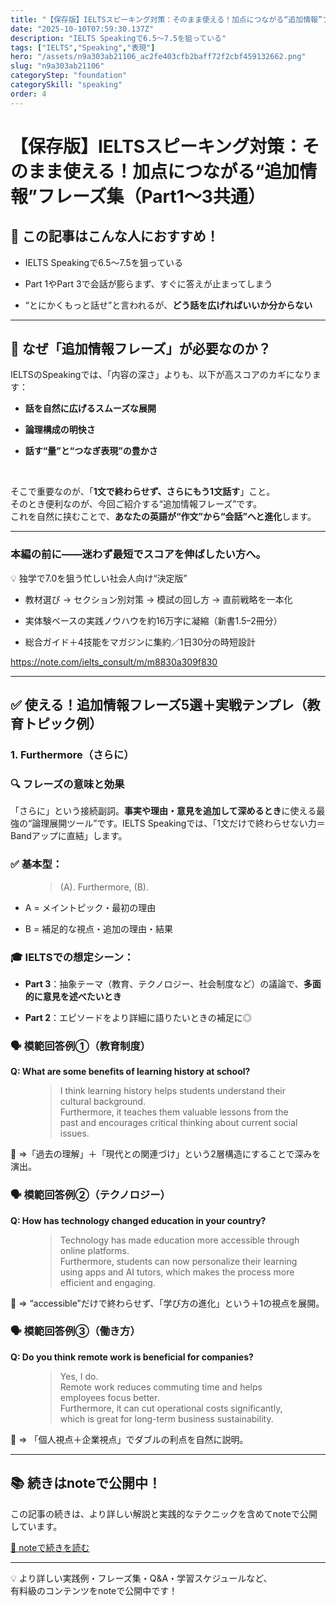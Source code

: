```yaml
---
title: "【保存版】IELTSスピーキング対策：そのまま使える！加点につながる“追加情報”フレーズ集（Part1〜3共通）"
date: "2025-10-10T07:59:30.137Z"
description: "IELTS Speakingで6.5〜7.5を狙っている"
tags: ["IELTS","Speaking","表現"]
hero: "/assets/n9a303ab21106_ac2fe403cfb2baff72f2cbf459132662.png"
slug: "n9a303ab21106"
categoryStep: "foundation"
categorySkill: "speaking"
order: 4
---
```




<h1>【保存版】IELTSスピーキング対策：そのまま使える！加点につながる“追加情報”フレーズ集（Part1〜3共通）</h1>
<figure name="83185f50-952f-444d-a123-add74ef0eb2b"><OptimizedImage
  src="/assets/n9a303ab21106_ac2fe403cfb2baff72f2cbf459132662.png"
/><figcaption></figcaption></figure><figure name="0ac88eff-641a-439e-8486-f7615287498d" id="0ac88eff-641a-439e-8486-f7615287498d"><OptimizedImage
  src="/assets/n9a303ab21106_1753161575-5KSmvYrzDAg1eb4TtyJFpIdE.png"
  width={620}
  height={348}
/><figcaption></figcaption></figure><h2 name="f821eb5d-1d02-446f-bcf4-f9117b796159" id="f821eb5d-1d02-446f-bcf4-f9117b796159">🎯 この記事はこんな人におすすめ！</h2><ul name="10c078b4-8a2e-4ace-b996-6c3667970bf4" id="10c078b4-8a2e-4ace-b996-6c3667970bf4"><li><p name="06510d4b-9eb8-4a29-ba07-f7981bd5102d" id="06510d4b-9eb8-4a29-ba07-f7981bd5102d">IELTS Speakingで6.5〜7.5を狙っている</p></li><li><p name="0c0e52db-492d-4c68-b2f3-a3c2f0ae4988" id="0c0e52db-492d-4c68-b2f3-a3c2f0ae4988">Part 1やPart 3で会話が膨らまず、すぐに答えが止まってしまう</p></li><li><p name="065ebdde-f20c-4677-8929-82ecfd65f440" id="065ebdde-f20c-4677-8929-82ecfd65f440">“とにかくもっと話せ”と言われるが、<strong>どう話を広げればいいか分からない</strong></p></li></ul><hr /><h2 name="440935b1-6b19-4cf5-add4-21024415defc" id="440935b1-6b19-4cf5-add4-21024415defc">📌 なぜ「追加情報フレーズ」が必要なのか？</h2><figure name="1ace4926-fd62-4381-b50f-558cb179dbb4" id="1ace4926-fd62-4381-b50f-558cb179dbb4"><OptimizedImage
  src="/assets/n9a303ab21106_1753161593-TD13NrChyQ7bog5wf2KSOU6v.png"
  width={620}
  height={346}
/><figcaption></figcaption></figure><p name="8f9e9d0c-7084-4533-8972-a2b18d79d893" id="8f9e9d0c-7084-4533-8972-a2b18d79d893">IELTSのSpeakingでは、「内容の深さ」よりも、以下が高スコアのカギになります：</p><figure name="a78c0b12-dd99-435a-9852-aa4abd76bed3" id="a78c0b12-dd99-435a-9852-aa4abd76bed3"><OptimizedImage
  src="/assets/n9a303ab21106_1753161623-dGeOQNmgXUSnqizFM8ELCkw9.png"
  width={620}
  height={349}
/><figcaption></figcaption></figure><ul name="349c1936-1b32-422d-a20c-f094b097aaf6" id="349c1936-1b32-422d-a20c-f094b097aaf6"><li><p name="524beafd-dccf-4220-a95f-550db4b5eb8c" id="524beafd-dccf-4220-a95f-550db4b5eb8c"><strong>話を自然に広げるスムーズな展開</strong></p></li><li><p name="614c28ad-ae83-4585-bae3-73f83e92c2e9" id="614c28ad-ae83-4585-bae3-73f83e92c2e9"><strong>論理構成の明快さ</strong></p></li><li><p name="38ebdf3b-11d5-4db2-ade8-97036ccae4ba" id="38ebdf3b-11d5-4db2-ade8-97036ccae4ba"><strong>話す“量”と“つなぎ表現”の豊かさ</strong></p></li></ul><p name="e646aebe-9453-4006-bcd7-d683efd39dd6" id="e646aebe-9453-4006-bcd7-d683efd39dd6"><br /></p><p name="aa6bc436-81aa-42c8-800c-2816172dfc74" id="aa6bc436-81aa-42c8-800c-2816172dfc74">そこで重要なのが、「<strong>1文で終わらせず、さらにもう1文話す</strong>」こと。<br />そのとき便利なのが、今回ご紹介する“追加情報フレーズ”です。<br />これを自然に挟むことで、<strong>あなたの英語が“作文”から“会話”へと進化</strong>します。</p><hr /><h3 name="8ae109c7-54c8-4e57-ac78-f2d52ac93b37" id="8ae109c7-54c8-4e57-ac78-f2d52ac93b37">本編の前に——迷わず最短でスコアを伸ばしたい方へ。</h3><p name="a7b1d2d4-95a2-4feb-9b88-36328a857e24" id="a7b1d2d4-95a2-4feb-9b88-36328a857e24">💡 独学で7.0を狙う忙しい社会人向け“決定版”</p><ul name="29d0d64c-91fd-46bb-b62c-27fac31991d5" id="29d0d64c-91fd-46bb-b62c-27fac31991d5"><li><p name="e495319e-7a60-4680-a6c2-18998ac005a9" id="e495319e-7a60-4680-a6c2-18998ac005a9">教材選び → セクション別対策 → 模試の回し方 → 直前戦略を一本化</p></li><li><p name="0d2cbf7a-4ce3-466a-89b3-bbc2b79fe6ae" id="0d2cbf7a-4ce3-466a-89b3-bbc2b79fe6ae">実体験ベースの実践ノウハウを約16万字に凝縮（新書1.5–2冊分）</p></li><li><p name="be793e33-fd54-4537-877b-9cdd8d7cfe49" id="be793e33-fd54-4537-877b-9cdd8d7cfe49">総合ガイド＋4技能をマガジンに集約／1日30分の時短設計</p></li></ul><p name="4143fde3-df90-46a1-9afd-b8d8bce934de"><a href="https://note.com/ielts_consult/m/m8830a309f830">https://note.com/ielts_consult/m/m8830a309f830</a></p><hr /><h2 name="2deffc40-e807-4209-b4c0-301e4914fdda" id="2deffc40-e807-4209-b4c0-301e4914fdda">✅ 使える！追加情報フレーズ5選＋実戦テンプレ（教育トピック例）</h2><h3 name="4fe27985-d11e-4ffe-858e-7c2b98dec739" id="4fe27985-d11e-4ffe-858e-7c2b98dec739">1. Furthermore（さらに）</h3><figure name="7e4bf96e-ecee-40c0-97c0-b0b26c9cbfd4" id="7e4bf96e-ecee-40c0-97c0-b0b26c9cbfd4"><OptimizedImage
  src="/assets/n9a303ab21106_1753161645-FJPNx0h5L7kTQoUabBRndW4M.png"
  width={620}
  height={350}
/><figcaption></figcaption></figure><h3 name="ee8e2657-9f1d-4b67-a1c3-916df4b0bf92" id="ee8e2657-9f1d-4b67-a1c3-916df4b0bf92">🔍 フレーズの意味と効果</h3><p name="ac639473-4f13-4747-8356-5ae831c4388e" id="ac639473-4f13-4747-8356-5ae831c4388e">「さらに」という接続副詞。<strong>事実や理由・意見を追加して深めるとき</strong>に使える最強の“論理展開ツール”です。IELTS Speakingでは、「1文だけで終わらせない力＝Bandアップに直結」します。</p><h3 name="b787c2eb-577e-49ae-b5d2-1993e02be5b7" id="b787c2eb-577e-49ae-b5d2-1993e02be5b7">✅ 基本型：</h3><figure name="6a4d40d9-1cac-4664-afa9-bd64fce59348" id="6a4d40d9-1cac-4664-afa9-bd64fce59348"><blockquote><p name="1d71f930-e5a7-4fbf-a28b-96aa66547f9a" id="1d71f930-e5a7-4fbf-a28b-96aa66547f9a">(A). Furthermore, (B).</p></blockquote><figcaption></figcaption></figure><ul name="d27af42d-0d81-4423-a01a-72182a1af7bf" id="d27af42d-0d81-4423-a01a-72182a1af7bf"><li><p name="c4670973-113c-417f-850f-1b08513836cd" id="c4670973-113c-417f-850f-1b08513836cd">A = メイントピック・最初の理由</p></li><li><p name="b3e6eea6-d908-492b-a28b-5cd11836d5df" id="b3e6eea6-d908-492b-a28b-5cd11836d5df">B = 補足的な視点・追加の理由・結果</p></li></ul><h3 name="755e8ee3-f2b4-4300-9599-6373f5552fb0" id="755e8ee3-f2b4-4300-9599-6373f5552fb0">🎓 IELTSでの想定シーン：</h3><figure name="d3485ec7-059c-4e17-896a-aeff07dcd568" id="d3485ec7-059c-4e17-896a-aeff07dcd568"><OptimizedImage
  src="/assets/n9a303ab21106_1753161712-BDYIPfcCJln4FQ2gs8qi6T0e.png"
  width={620}
  height={351}
/><figcaption></figcaption></figure><ul name="1ede337a-7d57-497f-8173-98f1eb080806" id="1ede337a-7d57-497f-8173-98f1eb080806"><li><p name="493df612-39b8-4d1f-ad5a-bac35a855036" id="493df612-39b8-4d1f-ad5a-bac35a855036"><strong>Part 3</strong>：抽象テーマ（教育、テクノロジー、社会制度など）の議論で、<strong>多面的に意見を述べたいとき</strong></p></li><li><p name="320143e0-5cfe-47ca-b0fa-df1e88aa8ef8" id="320143e0-5cfe-47ca-b0fa-df1e88aa8ef8"><strong>Part 2</strong>：エピソードをより詳細に語りたいときの補足に◎</p></li></ul><h3 name="b170aed8-8d9b-46ca-845d-b6b357df92f6" id="b170aed8-8d9b-46ca-845d-b6b357df92f6">🗣️ 模範回答例①（教育制度）</h3><p name="95d09072-7e67-4a1b-8b7a-d83e96d94410" id="95d09072-7e67-4a1b-8b7a-d83e96d94410"><strong>Q: What are some benefits of learning history at school?</strong></p><figure name="553daf4b-df2e-45f8-909d-a21a3f0e92e8" id="553daf4b-df2e-45f8-909d-a21a3f0e92e8"><blockquote><p name="50a7d3d8-f09b-4a94-bf77-15633f4d9cab" id="50a7d3d8-f09b-4a94-bf77-15633f4d9cab">I think learning history helps students understand their cultural background.<br />Furthermore, it teaches them valuable lessons from the past and encourages critical thinking about current social issues.</p></blockquote><figcaption></figcaption></figure><p name="3880a63f-0ec1-4822-8cf9-367199ed0d37" id="3880a63f-0ec1-4822-8cf9-367199ed0d37">📝 ⇒「過去の理解」＋「現代との関連づけ」という2層構造にすることで深みを演出。</p><h3 name="672fea71-9f88-4949-bee0-01aefd883d35" id="672fea71-9f88-4949-bee0-01aefd883d35">🗣️ 模範回答例②（テクノロジー）</h3><p name="5f76da4d-eff0-4240-a338-1f11f9895a18" id="5f76da4d-eff0-4240-a338-1f11f9895a18"><strong>Q: How has technology changed education in your country?</strong></p><figure name="cbd88404-4e5c-4777-8f7b-4b20818756a7" id="cbd88404-4e5c-4777-8f7b-4b20818756a7"><blockquote><p name="11c6456a-a4b0-4b02-a605-b4849312d03b" id="11c6456a-a4b0-4b02-a605-b4849312d03b">Technology has made education more accessible through online platforms.<br />Furthermore, students can now personalize their learning using apps and AI tutors, which makes the process more efficient and engaging.</p></blockquote><figcaption></figcaption></figure><p name="0abf5062-39cd-4168-b8c3-f41bc92054f4" id="0abf5062-39cd-4168-b8c3-f41bc92054f4">📝 ⇒ “accessible”だけで終わらせず、「学び方の進化」という＋1の視点を展開。</p><h3 name="0554ee9e-5cfd-477b-8183-dc370d97ef17" id="0554ee9e-5cfd-477b-8183-dc370d97ef17">🗣️ 模範回答例③（働き方）</h3><p name="8a255253-9047-444d-a284-4e8e38a1b179" id="8a255253-9047-444d-a284-4e8e38a1b179"><strong>Q: Do you think remote work is beneficial for companies?</strong></p><figure name="0944f156-458e-4259-88f1-74f467757c0c" id="0944f156-458e-4259-88f1-74f467757c0c"><blockquote><p name="fdb36a2d-ee49-4695-8be0-f71775a0bb0b" id="fdb36a2d-ee49-4695-8be0-f71775a0bb0b">Yes, I do. <br />Remote work reduces commuting time and helps employees focus better.<br />Furthermore, it can cut operational costs significantly, which is great for long-term business sustainability.</p></blockquote><figcaption></figcaption></figure><p name="e4bb0001-dfad-4c2e-a033-f2ddc3128d96" id="e4bb0001-dfad-4c2e-a033-f2ddc3128d96">📝 ⇒ 「個人視点＋企業視点」でダブルの利点を自然に説明。</p><hr />
<h2>📚 続きはnoteで公開中！</h2>
<p>この記事の続きは、より詳しい解説と実践的なテクニックを含めてnoteで公開しています。</p>
<p>
<a href="https://note.com/ielts_consult/n/n9a303ab21106" target="_blank" rel="noopener noreferrer">📖 noteで続きを読む</a>
</p>
<hr />
<p>
💡 より詳しい実践例・フレーズ集・Q&amp;A・学習スケジュールなど、<br />
有料級のコンテンツをnoteで公開中です！
</p>

